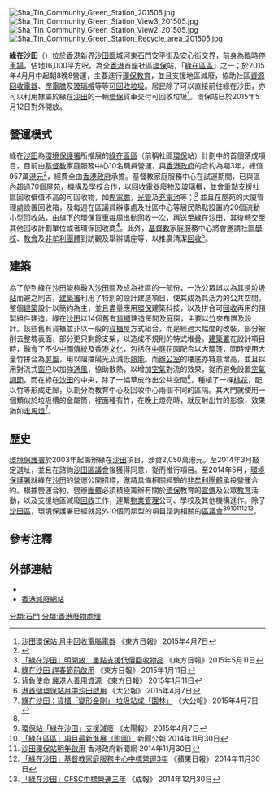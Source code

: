 [[File:Sha_Tin_Community_Green_Station_201505.jpg|thumb]]
[[File:Sha_Tin_Community_Green_Station_View3_201505.jpg|thumb]]
[[File:Sha_Tin_Community_Green_Station_View2_201505.jpg|thumb]]
[[File:Sha_Tin_Community_Green_Station_Recycle_area_201505.jpg|thumb]]

'''綠在沙田'''（{{lang-en|Sha Tin Community Green Station}}）位於[[香港|香港]]新界[[沙田區|沙田區]]城河東[[石門_(香港)|石門]]安平街及安心街交界，前身為臨時[[停車場|停車場]]，佔地16,000平方呎，為全[[香港|香港]]首座社區[[環保|環保]]站，「[[綠在區區|綠在區區]]」之一；於2015年4月月中起朝8晚8營運，主要進行[[環保|環保]][[教育|教育]]，並且支援地區減廢，協助社區[[資源回收|資源回收]][[電器|電器]]、[[慳電膽|慳電膽]]及[[玻璃樽|玻璃樽]]等等[[可回收垃圾|可回收垃圾]]。居民除了可以直接前往綠在沙田，亦可以利用隸屬於綠在[[沙田_(香港)|沙田]]的一輛[[環保|環保]]貨車交付可回收垃圾<ref name="#1">[http://orientaldaily.on.cc/cnt/news/20150407/00176_041.html 沙田環保站 月中回收電腦電器] {{Wayback|url=http://orientaldaily.on.cc/cnt/news/20150407/00176_041.html |date=20150417100623 }} 《東方日報》 2015年4月7日</ref>。環保站已於2015年5月12日對外開放。

== 營運模式 ==
綠在[[沙田_(香港)|沙田]]為[[環境保護署_(香港)|環境保護署]]所推展的[[綠在區區|綠在區區]]（前稱社區[[環保|環保]]站）計劃中的首個落成項目，目前由[[基督教|基督教]]家庭服務中心10名職員營運，與[[香港政府|香港政府]]的合約為期3年，總值957萬[[港元|港元]]<ref>{{Cite web |url=http://www.epd.gov.hk/epd/tc_chi/news_events/notices/notices_141128a.html |title=「綠在沙田」(前稱沙田社區環保站)營運合約 |accessdate=2015-04-21 |archive-date=2015-05-26 |archive-url=https://web.archive.org/web/20150526114558/http://www.epd.gov.hk/epd/tc_chi/news_events/notices/notices_141128a.html |dead-url=no }}</ref>，經費全由[[香港政府|香港政府]]承擔。基督教家庭服務中心在試運期間，已與區內超過70個屋苑，機構及學校合作，以回收電器廢物及玻璃樽，並會重點支援社區回收價值不高的可回收物，如[[慳電膽|慳電膽]]，[[光管|光管]]及[[充電池|充電池]]等；<ref>[http://www.on.cc/hk/bkn/cnt/news/20150511/bkn-20150511125502481-0511_00822_001.html 「綠在沙田」明開放　重點支援低價回收物品] {{Wayback|url=http://www.on.cc/hk/bkn/cnt/news/20150511/bkn-20150511125502481-0511_00822_001.html |date=20150526114416 }} 《東方日報》2015年5月11日</ref> 並且在屋苑的大廈管理處設置回收箱，及每週在區議員辦事處及社區中心等居民熱點設置約20個流動小型回收站，由旗下的環保貨車每周出動回收一次，再送至綠在沙田，其後轉交至其他回收計劃單位或者環保回收商<ref>[http://orientaldaily.on.cc/cnt/news/20150111/00176_040.html 綠在沙田 趕春節前啟用] {{Wayback|url=http://orientaldaily.on.cc/cnt/news/20150111/00176_040.html |date=20150526113937 }} 《東方日報》 2015年1月11日</ref>。此外，[[基督教|基督教]]家庭服務中心將會邀請社區[[學校|學校]]、[[教會|教會]]及[[非牟利團體|非牟利團體]]到訪觀及舉辦講座等，以推廣清潔[[回收|回收]]<ref>[http://orientaldaily.on.cc/cnt/news/20150111/00176_041.html 背負使命 冀港人善用資源] {{Wayback|url=http://orientaldaily.on.cc/cnt/news/20150111/00176_041.html |date=20150526121519 }} 《東方日報》 2015年1月11日</ref>。

== 建築 ==
為了使到綠在[[沙田_(香港)|沙田]]能夠融入[[沙田區|沙田區]]及成為社區的一部份，一洗公眾誤以為其是[[垃圾站|垃圾站]]而避之則吉，[[建築署|建築署]]利用了特別的設計建造項目，使其成為具活力的公共空間。整個[[建築|建築]]設計以簡約為主，並且盡量應用[[環保|環保]]建築科技，以及拼合可[[回收|回收]]再用的預製組件建造。綠在[[沙田_(香港)|沙田]]以14個舊有[[貨櫃|貨櫃]]建造房間及庭園，主要以[[竹|竹]]來布置及設計。該些舊有貨櫃並非以一般的[[貨櫃屋|貨櫃屋]]方式組合，而是經過大幅度的改裝，部分被削去整塊表面，部分更只剩餘支架，以造成不規則的特式堆疊。[[建築署|建築署]]在設計項目時，融會了不少[[中國傳統|中國傳統]]及[[香港文化|香港文化]]，包括在[[中庭|中庭]]花園配合以大簷篷，同時使用大量竹拼合為[[屏風|屏風]]，用以阻擋陽光及減低[[熱能|熱能]]。而[[辦公室|辦公室]]的樓底亦特意增高，並且採用對流式[[窗户|窗户]]以加強[[通風|通風]]，協助散熱，以增加[[空氣|空氣]]對流的效果，從而避免設置[[空氣調節|空氣調節]]。而在綠在[[沙田_(香港)|沙田]]的中央，除了一幅草皮作出公共空間<ref>[http://news.takungpao.com.hk/paper/q/2015/0407/2965569.html 港首個環保站月中沙田啟用] {{Wayback|url=http://news.takungpao.com.hk/paper/q/2015/0407/2965569.html |date=20160304194030 }} 《大公報》 2015年4月7日</ref>，種植了一棵[[桃花|桃花]]，配以竹等形成走廊，以劃分為教育中心及回收中心兩個不同的區隔。其大門就使用一個類似於垃圾槽的金屬筒，裡面種有竹，在晚上燈亮時，就反射出竹的影像，效果猶如[[走馬燈|走馬燈]]<ref>[http://paper.wenweipo.com/2015/04/07/HK1504070022.htm 綠在沙田：貨櫃「變形金剛」 垃圾站成「園林」] {{Wayback|url=http://paper.wenweipo.com/2015/04/07/HK1504070022.htm |date=20160304065713 }} 《大公報》 2015年4月7日</ref>。

== 歷史 ==
[[環境保護署_(香港)|環境保護署]]於2003年起籌辦綠在[[沙田_(香港)|沙田]]項目，涉資2,050萬港元。至2014年3月敲定選址，並且在諮詢[[沙田區議會|沙田區議會]]後獲得同意，從而推行項目。至2014年5月，[[環境保護署_(香港)|環境保護署]]就綠在[[沙田_(香港)|沙田]]的營運公開招標，邀請具備相關經驗的[[非牟利團體|非牟利團體]]承投營運合約。根據營運合約，營辦[[團體|團體]]必須積極籌辦有關於[[環保|環保]]教育的[[宣傳|宣傳]]及公眾[[教育|教育]]活動，以及支援地區減廢[[回收|回收]]工作，連繫[[物業管理|物業管理]]公司、學校及其他機構進作。除了[[沙田區|沙田區]]，環境保護署已經就另外10個同類型的項目諮詢相關的[[區議會|區議會]]<ref name="#1"/><ref>[http://the-sun.on.cc/cnt/news/20150407/00407_066.html 環保站「綠在沙田」支援減廢] {{Wayback|url=http://the-sun.on.cc/cnt/news/20150407/00407_066.html |date=20160304213436 }} 《太陽報》 2015年4月7日</ref><ref>[http://www.info.gov.hk/gia/general/201411/30/P201411280922.htm 「綠在區區」項目最新進展（附圖）] {{Wayback|url=http://www.info.gov.hk/gia/general/201411/30/P201411280922.htm |date=20150213113242 }} 新聞公報 2014年11月30日</ref><ref>[http://www.news.gov.hk/tc/categories/environment/html/2014/11/20141130_151120.shtml 沙田環保站明年啟用] {{Wayback|url=http://www.news.gov.hk/tc/categories/environment/html/2014/11/20141130_151120.shtml |date=20150715142150 }} 香港政府新聞網 2014年11月30日</ref><ref>[http://hk.apple.nextmedia.com/realtime/news/20141130/53181838 「綠在沙田」基督教家庭服務中心中標營運3年] {{Wayback|url=http://hk.apple.nextmedia.com/realtime/news/20141130/53181838 |date=20160304124551 }} 《蘋果日報》 2014年11月30日</ref><ref>[http://www.singpao.com/xw/gat/201412/t20141201_539301.html 「綠在沙田」CFSC中標營運三年] {{webarchive|url=https://web.archive.org/web/20150131042121/http://www.singpao.com/xw/gat/201412/t20141201_539301.html |date=2015-01-31 }} 《成報》 2014年12月30日</ref>。

== 參考注釋 ==
{{reflist|3}}

== 外部連結 ==
{{commonscat|Sha Tin Community Green Station}}
* {{Facebook page|shatincgs|綠在沙田}}
* [https://www.wastereduction.gov.hk/tc/index.htm 香港減廢網站] {{Wayback|url=https://www.wastereduction.gov.hk/tc/index.htm |date=20210428131023 }}

[[分類:石門|分類:石門]]
[[分類:香港廢物處理|分類:香港廢物處理]]